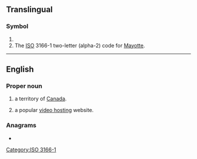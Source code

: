 {{also|yt|yT|.yt|-yt}}
==Translingual==

===Symbol===
{{head|mul|symbol}}

# {{SI-unit-abb|yotta|tesla|[[magnetic flux density]]}}
# The [[ISO]] 3166-1 two-letter (alpha-2) code for [[Mayotte]].

[[Category:ISO 3166-1]]

----

==English==

===Proper noun===
{{en-proper noun}}

# {{initialism of|Yukon Territory|lang=en|dot=,}} a territory of [[Canada]].
# {{lb|en|Internet}} {{abbreviation of|YouTube|lang=en|dot=,}} a popular [[video hosting]] website.

===Anagrams===
* {{anagrams|en|a=ty|-ty|Ty|ty}}